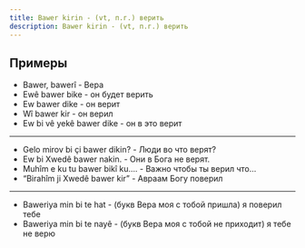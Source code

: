 ```yaml
---
title: Bawer kirin - (vt, п.г.) верить
description: Bawer kirin - (vt, п.г.) верить
---
```


## Примеры
* Bawer, bawerî - Вера
* Ewê bawer bike - он будет верить
* Ew  bawer dike - он верит
* Wî bawer kir - он верил
* Ew bi vê yekê bawer dike - он в это верит
---
* Gelo mirov bi çi bawer dikin? - Люди во что верят?
* Ew  bi Xwedê bawer nakin. - Они в Бога не верят.
* Muhîm e ku tu bawer bikî ku.... - Важно чтобы ты верил что...
* “Birahîm ji Xwedê bawer kir” - Авраам Богу поверил
---
* Baweriya  min bi te hat - (букв Вера моя с тобой пришла) я поверил тебе
* Baweriya min bi te nayê - (букв Вера моя с тобой не приходит) я тебе не верю
